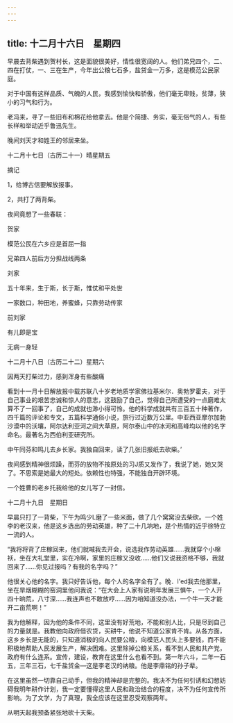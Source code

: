 ```yaml
---
---
---
```

title: 十二月十六日　星期四
---




早晨去背柴遇到贺村长，这是面貌很美好，情性很宽阔的人。他们弟兄四个，二、四在打仗，一、三在生产，今年出公粮七石多，盐贷金一万多，这是模范公民家庭。

对于中国有这样品质、气魄的人民，我感到愉快和骄傲，他们毫无卑贱，贫薄，狭小的习气和行为。

老冯来，寻了一些旧布和棉花给他拿去。他是个简捷、务实，毫无俗气的人，有些长样和举动近乎鲁迅先生。

晚间刘天才和姓王的邻居来坐。





十二月十七日（古历二十一）晴星期五


摘记

1，给博古信要解放报事。

2，共打了两背柴。

夜间竟想了一些春联：

贺家

模范公民在六乡应是首屈一指

兄弟四人前后方分担战线两条

刘家

五十年来，生于斯，长于斯，惟仗和平处世

一家数口，种田地，养蜜蜂，只靠劳动传家

前刘家

有儿即是宝

无病一身轻





十二月十八日（古历二十二）星期六


因两天打柴过力，感到浑身有些酸痛

看到十一月十日解放报中载苏联八十岁老地质学家佛拉基米尔．奥勃罗霍夫，对于自己事业的艰苦忠诚和惊人的意志，这鼓励了自己，觉得自己所遭受的一点磨难太算不了一回事了，自己的成就也渺小得可怜。他的科学成就共有三百五十种著作，四千篇的评论和专文，五篇科学通俗小说，旅行过近数万公里。中亚西亚摩尔加勃沙漠中的沃壤，阿尔达利亚河之间大草原，阿尔泰山中的冰河和高峰均以他的名字命名。最著名为西伯利亚研究所。

中午同芬和鸣儿去乡长家。我独自回来，读了几张旧报纸去砍柴。’

夜间感到精神很烦躁，而芬的放物不按原处的习J质又发作了，我说了她，她又哭了。不思索是她最大的短处。依赖性也特强，不能独自开辟环境。

一个姓曹的老乡托我给他的女儿写了一封信。





十二月十九日　星期日


早晨只打了一背柴，下午为鸣少L磨了一些米面，做了几个窝窝没去柴砍。一个姓李的老汉来，他是这乡选出的劳动英雄，种了二十几垧地，是个热情的近乎徐特立一流的人。

“我将将背了庄稼回来，他们就喊我去开会，说选我作劳动英雄……我就穿个小棉袄，坐在大礼堂里，实在冷啊，家里的庄稼又没收……他们又说我资格不够，我就回来了……你见过报吗？有我的名字吗？”

他很关心他的名字。我只好告诉他，每个人的名字全有了。晚．l'ed我去他那里，坐在旱烟糊糊的窑洞里他问我说：“在大会上人家有说明年发展三惧牛，一个人开四十晌荒，八寸深……我连声也不敢放哼……因为咱知道没办法，一个牛一天才能开二亩荒啊！”

我为他解释，因为他的条件不同，这里没有好荒地，不能和别人比，只是尽到自己的力量就是。我教他向政府借农贷，买耕牛，他说不知道公家肯不肯。从各方面，这乡乡长是无能的，只知道消极的向人民要公粮，向模范人民头上多要钱，而不能积极地帮助人民发展生产，解决困难。这里除掉公粮关系，看不到人民和共产党，政府有什么连系。宣传，建设，教育在这里什么也看不到。第一年六斗，二年一石五，三年三石，七千盐贷金―这是李老汉的纳粮。他是李鼎铭的孙子辈。

在这里虽然一切靠自己动手，但我的精神却是完整的。我决不为任何引诱和幻想妨碍我明年耕作计划，我一定要懂得这里人民和政治结合的程度，决不为任何宣传所影响。为了文学，为了真理，我全应该在这里忍受观察两年。

从明天起我预备紧张地砍十天柴。